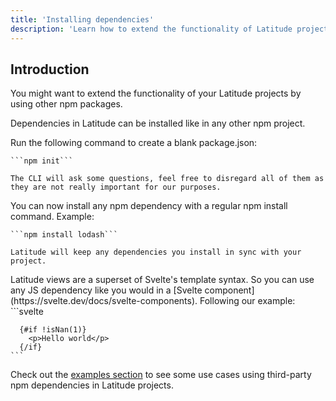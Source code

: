 ```yaml
---
title: 'Installing dependencies'
description: 'Learn how to extend the functionality of Latitude projects installing any npm dependency'
---
```


## Introduction

You might want to extend the functionality of your Latitude projects by using
other npm packages. 

Dependencies in Latitude can be installed like in any other npm project.

<Steps>
  <Step title='Initialize npm in your project'>
    Run the following command to create a blank package.json:

    ```npm init```

    The CLI will ask some questions, feel free to disregard all of them as they are not really important for our purposes.
  </Step>
  <Step title='Install dependencies'>
    You can now install any npm dependency with a regular npm install command. Example:

    ```npm install lodash```

    Latitude will keep any dependencies you install in sync with your project.
  </Step>
  <Step title='Use your dependencies'>
    Latitude views are a superset of Svelte's template syntax. So you can use any JS dependency like you would in a [Svelte component](https://svelte.dev/docs/svelte-components). Following our example:
    ```svelte
      <script>
        import { isNan } from 'lodash'
      </script>

      {#if !isNan(1)}
        <p>Hello world</p>
      {/if}
    ```
  </Step>
</Steps>

Check out the [examples section](/guides/examples/templates) to see some use cases using third-party npm dependencies in Latitude projects.
